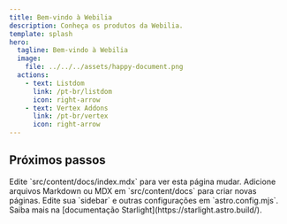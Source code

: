 ```yaml
---
title: Bem-vindo à Webilia
description: Conheça os produtos da Webilia.
template: splash
hero:
  tagline: Bem-vindo à Webilia
  image:
    file: ../../../assets/happy-document.png
  actions:
    - text: Listdom
      link: /pt-br/listdom
      icon: right-arrow
    - text: Vertex Addons
      link: /pt-br/vertex
      icon: right-arrow
---
```



## Próximos passos

<CardGrid stagger>
        <Card title="Atualizar conteúdo" icon="pencil">
                Edite `src/content/docs/index.mdx` para ver esta página mudar.
        </Card>
        <Card title="Adicionar novo conteúdo" icon="add-document">
                Adicione arquivos Markdown ou MDX em `src/content/docs` para criar novas páginas.
        </Card>
        <Card title="Configurar seu site" icon="setting">
                Edite sua `sidebar` e outras configurações em `astro.config.mjs`.
        </Card>
        <Card title="Ler a documentação" icon="open-book">
                Saiba mais na [documentação Starlight](https://starlight.astro.build/).
        </Card>
</CardGrid>
